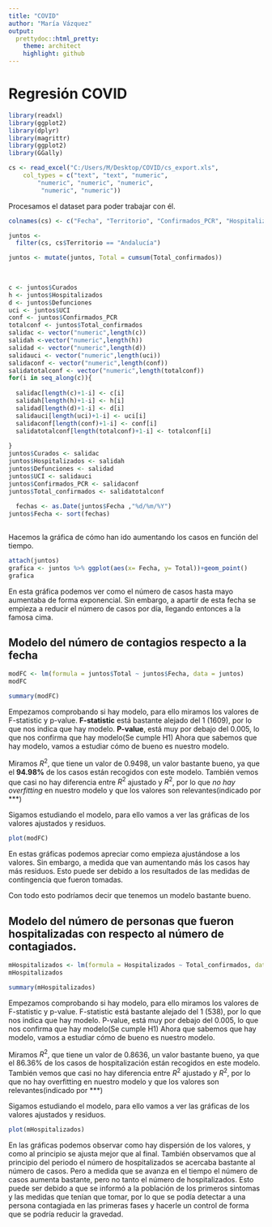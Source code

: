 ---
title: "COVID"
author: "María Vázquez"
output:
  prettydoc::html_pretty:
    theme: architect
    highlight: github
---

# Regresión COVID

```{r, message=FALSE, warning=FALSE}
library(readxl)
library(ggplot2)
library(dplyr)
library(magrittr)
library(ggplot2)
library(GGally)
```





```{r, echo=FALSE}
cs <- read_excel("C:/Users/M/Desktop/COVID/cs_export.xls", 
    col_types = c("text", "text", "numeric", 
        "numeric", "numeric", "numeric", 
         "numeric", "numeric"))


```

Procesamos el dataset para poder trabajar con él.

```{r}



colnames(cs) <- c("Fecha", "Territorio", "Confirmados_PCR", "Hospitalizados", "UCI", "Curados", "Defunciones", "Total_confirmados")

juntos <- 
  filter(cs, cs$Territorio == "Andalucía")

juntos <- mutate(juntos, Total = cumsum(Total_confirmados))

                        
                        
c <- juntos$Curados
h <- juntos$Hospitalizados
d <- juntos$Defunciones
uci <- juntos$UCI
conf <- juntos$Confirmados_PCR
totalconf <- juntos$Total_confirmados
salidac <- vector("numeric",length(c))
salidah <-vector("numeric",length(h))
salidad <- vector("numeric",length(d))
salidauci <- vector("numeric",length(uci))
salidaconf <- vector("numeric",length(conf))
salidatotalconf <- vector("numeric",length(totalconf))
for(i in seq_along(c)){
  
  salidac[length(c)+1-i] <- c[i]
  salidah[length(h)+1-i] <- h[i]
  salidad[length(d)+1-i] <- d[i]
  salidauci[length(uci)+1-i] <- uci[i]
  salidaconf[length(conf)+1-i] <- conf[i]
  salidatotalconf[length(totalconf)+1-i] <- totalconf[i]
  
}
juntos$Curados <- salidac
juntos$Hospitalizados <- salidah
juntos$Defunciones <- salidad
juntos$UCI <- salidauci
juntos$Confirmados_PCR <- salidaconf
juntos$Total_confirmados <- salidatotalconf
                     
  fechas <- as.Date(juntos$Fecha ,"%d/%m/%Y")
juntos$Fecha <- sort(fechas)                      
                        


```


Hacemos la gráfica de cómo han ido aumentando los casos en función del tiempo.

```{r}
attach(juntos)
grafica <- juntos %>% ggplot(aes(x= Fecha, y= Total))+geom_point()
grafica


```

  

En esta gráfica podemos ver como el número de casos hasta mayo aumentaba de forma exponencial. Sin embargo, a apartir de esta fecha se empieza a reducir el número de casos por día, llegando entonces a la famosa cima.

## Modelo del número de contagios respecto a la fecha

```{r}
modFC <- lm(formula = juntos$Total ~ juntos$Fecha, data = juntos)
modFC
```


```{r}
summary(modFC)

```
  

Empezamos comprobando si hay modelo, para ello miramos los valores de F-statistic y p-value.
**F-statistic** está bastante alejado del 1 (1609), por lo que nos indica que hay modelo.
**P-value**, está muy por debajo del 0.005, lo que nos confirma que hay modelo(Se cumple H1)
Ahora que sabemos que hay modelo, vamos a estudiar cómo de bueno es nuestro modelo.

Miramos $R^2$, que tiene un valor de 0.9498, un valor bastante bueno, ya que el **94.98%** de los casos están recogidos con este modelo.
También vemos que casi no hay diferencia entre $R^2$ ajustado y $R^2$, por lo que *no hay overfitting* en nuestro modelo y que los valores son relevantes(indicado por ***)  



Sigamos estudiando el modelo, para ello vamos a ver las gráficas de los valores ajustados y residuos.

```{r}
plot(modFC)
```

En estas gráficas podemos apreciar como empieza ajustándose a los valores. Sin embargo, a medida que van aumentando más los casos hay más residuos.
Esto puede ser debido a los resultados de las medidas de contingencia que fueron tomadas.


Con todo esto podríamos decir que tenemos un modelo bastante bueno.






## Modelo del número de personas que fueron hospitalizadas con respecto al número de contagiados.


```{r}
mHospitalizados <- lm(formula = Hospitalizados ~ Total_confirmados, data = juntos)
mHospitalizados

```


```{r}
summary(mHospitalizados)

```
Empezamos comprobando si hay modelo, para ello miramos los valores de F-statistic y p-value.
F-statistic está bastante alejado del 1 (538), por lo que nos indica que hay modelo.
P-value, está muy por debajo del 0.005, lo que nos confirma que hay modelo(Se cumple H1)
Ahora que sabemos que hay modelo, vamos a estudiar cómo de bueno es nuestro modelo.

Miramos $R^2$, que tiene un valor de 0.8636, un valor bastante bueno, ya que el 86.36% de los casos de hospitalización están recogidos en este modelo.
También vemos que casi no hay diferencia entre $R^2$ ajustado y $R^2$, por lo que no hay overfitting en nuestro modelo y que los valores son relevantes(indicado por ***)



Sigamos estudiando el modelo, para ello vamos a ver las gráficas de los valores ajustados y residuos.


```{r}
plot(mHospitalizados)
```
  

En las gráficas podemos observar como hay dispersión de los valores, y como al principio se ajusta mejor que al final.
También observamos que al principio del periodo el número de hospitalizados se acercaba bastante al número de casos. Pero a medida que se avanza en el tiempo el número de casos aumenta bastante, pero no tanto el número de hospitalizados. Esto puede ser debido a que se informó a la población de los primeros sintomas y las medidas que tenían que tomar, por lo que se podía detectar a una persona contagiada en las primeras fases y hacerle un control de forma que se podría reducir la gravedad.






